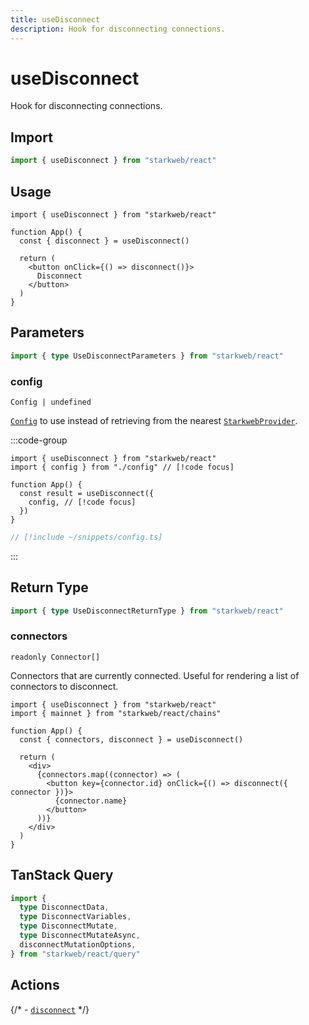 ```yaml
---
title: useDisconnect
description: Hook for disconnecting connections.
---
```


# useDisconnect

Hook for disconnecting connections.

## Import

```ts
import { useDisconnect } from "starkweb/react"
```

## Usage

```tsx [index.tsx]
import { useDisconnect } from "starkweb/react"

function App() {
  const { disconnect } = useDisconnect()

  return (
    <button onClick={() => disconnect()}>
      Disconnect
    </button>
  )
}
```

## Parameters

```ts
import { type UseDisconnectParameters } from "starkweb/react"
```

### config

`Config | undefined`

[`Config`](/react/api/createConfig#config) to use instead of retrieving from the nearest [`StarkwebProvider`](/react/api/StarkwebProvider).

:::code-group
```tsx [index.tsx]
import { useDisconnect } from "starkweb/react"
import { config } from "./config" // [!code focus]

function App() {
  const result = useDisconnect({
    config, // [!code focus]
  })
}
```

```ts [config.ts]
// [!include ~/snippets/config.ts]
```
:::


<MutationOptions mutate="disconnect" TError="DisconnectErrorType" TVariables="{ connector?: Connector | undefined; }" TData="void" />

## Return Type

```ts
import { type UseDisconnectReturnType } from "starkweb/react"
```

### connectors

`readonly Connector[]`

Connectors that are currently connected. Useful for rendering a list of connectors to disconnect.

```tsx [index.tsx]
import { useDisconnect } from "starkweb/react"
import { mainnet } from "starkweb/react/chains"

function App() {
  const { connectors, disconnect } = useDisconnect()

  return (
    <div>
      {connectors.map((connector) => (
        <button key={connector.id} onClick={() => disconnect({ connector })}>
          {connector.name}
        </button>
      ))}
    </div>
  )
}
```


<MutationResult mutate="disconnect" TError="DisconnectErrorType" TVariables="{ connector?: Connector | undefined; }" TData="void" />

## TanStack Query

```ts
import {
  type DisconnectData,
  type DisconnectVariables,
  type DisconnectMutate,
  type DisconnectMutateAsync,
  disconnectMutationOptions,
} from "starkweb/react/query"
```

## Actions

{/* - [`disconnect`](/core/actions/connect) */}
